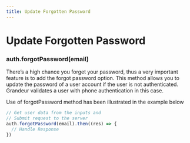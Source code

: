 ```yaml
---
title: Update Forgotten Password 
---
```

# Update Forgotten Password 

### auth.forgotPassword(email)

There’s a high chance you forget your password, thus a very important feature is to add the forgot password option. This method allows you to update the password of a user account if the user is not authenticated. Grandeur validates a user with phone authentication in this case. 

Use of forgotPassword method has been illustrated in the example below

```js
// Get user data from the inputs and
// Submit request to the server
auth.forgotPassword(email).then((res) => {
  // Handle Response
})
```


